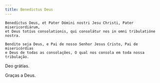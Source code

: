 ```yaml
---
title: Benedictus Deus
---
```


<div class="side-by-side not-content">

    Benedíctus Deus, et Pater Dómini nostri Jesu Christi, Pater misericordiárum,
    et Deus totíus consolationis, qui consolátur nos in omni tribulatióne
    nostra.

    Bendito seja Deus, e Pai de nosso Senhor Jesus Cristo, Pai de misericórdias
    e Deus de todas as consolações, O qual nos consola em toda nossa tribulação.
  </span>

Deo grátias.

Graças a Deus.

</div>
